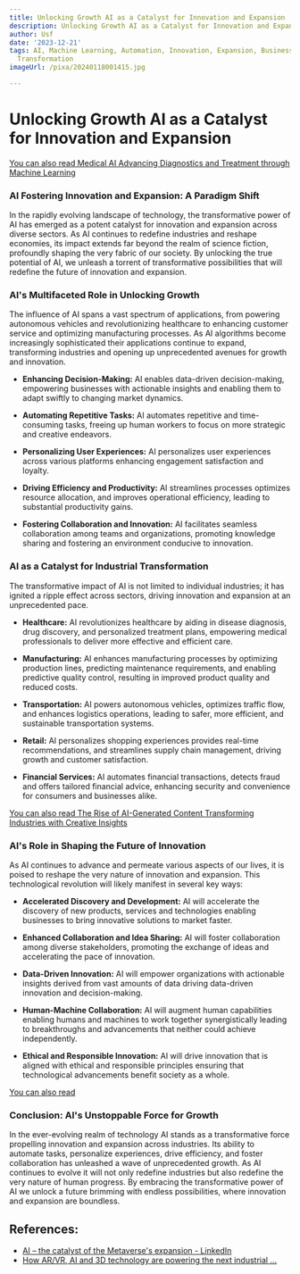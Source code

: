 ```yaml
---
title: Unlocking Growth AI as a Catalyst for Innovation and Expansion
description: Unlocking Growth AI as a Catalyst for Innovation and Expansion
author: Usf
date: '2023-12-21'
tags: AI, Machine Learning, Automation, Innovation, Expansion, Business Growth, Digital
  Transformation
imageUrl: /pixa/20240118001415.jpg

---
```

# Unlocking Growth AI as a Catalyst for Innovation and  Expansion

[You can also read Medical AI Advancing Diagnostics and Treatment through  Machine Learning](Medical%20AI%20Advancing%20Diagnostics%20and%20Treatment%20through%20Machine%20Learning)


###  AI Fostering Innovation and Expansion: A Paradigm Shift

In the rapidly evolving landscape of technology, the transformative  power of AI has  emerged as a potent catalyst for innovation and expansion across diverse sectors. As  AI continues to redefine industries and reshape economies,  its impact extends far beyond the realm of science fiction,  profoundly shaping the very fabric of our society. By unlocking the true  potential of AI, we  unleash a torrent of transformative  possibilities that will redefine the future of innovation and expansion.

### AI's Multifaceted Role in  Unlocking Growth

The influence of AI spans a vast  spectrum  of  applications, from powering autonomous vehicles and revolutionizing healthcare  to  enhancing customer service and optimizing manufacturing processes. As AI algorithms become increasingly sophisticated their applications continue to expand, transforming industries and opening up unprecedented avenues for growth and innovation.

- **Enhancing Decision-Making:** AI enables data-driven decision-making, empowering businesses with actionable insights and enabling them to adapt swiftly to changing market dynamics.

-  **Automating Repetitive Tasks:** AI automates repetitive and time-consuming tasks, freeing  up human workers to focus on more strategic  and creative endeavors.

- **Personalizing User Experiences:** AI personalizes  user experiences across various platforms  enhancing engagement satisfaction and loyalty.

- **Driving Efficiency and Productivity:** AI streamlines processes optimizes resource allocation, and improves operational efficiency, leading to substantial productivity gains.

- **Fostering Collaboration and Innovation:** AI facilitates seamless collaboration among teams and  organizations, promoting knowledge sharing and fostering an environment conducive  to innovation.

### AI as a  Catalyst for  Industrial  Transformation

The transformative impact of AI is not limited  to individual industries; it has ignited a ripple effect across sectors, driving innovation and expansion at  an unprecedented pace.

- **Healthcare:** AI revolutionizes healthcare by aiding in disease diagnosis, drug discovery, and personalized treatment plans, empowering medical professionals to deliver more effective and efficient care.

- **Manufacturing:** AI enhances  manufacturing processes by optimizing production lines, predicting maintenance  requirements, and enabling predictive  quality control, resulting in  improved product quality and reduced costs.

-  **Transportation:** AI  powers autonomous vehicles, optimizes traffic flow, and enhances logistics operations, leading to safer, more  efficient, and  sustainable  transportation systems.

- **Retail:**  AI personalizes shopping experiences provides real-time recommendations, and streamlines  supply  chain management, driving growth and customer satisfaction.

- **Financial Services:** AI automates financial transactions, detects fraud and offers tailored financial advice, enhancing security and convenience for consumers and businesses alike.

[You can also read The Rise of AI-Generated Content Transforming  Industries with Creative Insights](The%20Rise%20of%20AI-Generated%20Content%20Transforming%20Industries%20with%20Creative%20Insights)


### AI's Role in Shaping the Future  of Innovation

As AI continues to advance and permeate various aspects of  our lives, it is poised to reshape  the very nature of innovation and expansion. This technological revolution will likely manifest in several key ways:

- **Accelerated Discovery and Development:** AI will accelerate the discovery of new products, services  and technologies enabling businesses to bring innovative solutions to market faster.

- **Enhanced Collaboration  and Idea Sharing:** AI will foster collaboration  among diverse stakeholders, promoting  the exchange  of ideas and accelerating  the pace  of innovation.

- **Data-Driven Innovation:** AI will empower organizations with actionable insights derived from vast amounts of data driving data-driven innovation and decision-making.

- **Human-Machine Collaboration:**  AI will augment  human capabilities enabling humans  and machines to  work together synergistically leading to breakthroughs and advancements that neither could achieve independently.

- **Ethical and Responsible Innovation:** AI will drive innovation that is aligned with ethical and responsible principles ensuring that technological  advancements benefit society as a whole.

[You can also read ]()


### Conclusion: AI's Unstoppable Force for Growth

In  the ever-evolving realm of technology AI stands  as a transformative force propelling innovation and expansion across industries. Its ability to automate tasks,  personalize  experiences, drive efficiency, and foster collaboration has unleashed a wave of unprecedented growth. As AI continues to evolve it will not only redefine industries  but also redefine the  very nature of human progress. By embracing the transformative power of AI we unlock a future brimming with endless possibilities,  where innovation and  expansion are boundless.

## References:
- [AI – the catalyst of the Metaverse's expansion - LinkedIn](https://www.linkedin.com/pulse/ai-catalyst-metaverses-expansion-martin-petkov)
- [How AR/VR, AI and 3D technology are powering the next industrial ...](https://www.iptonline.com/articles/how-ar-vr-ai-and-3d-technology-are-powering-the-next-industrial)

